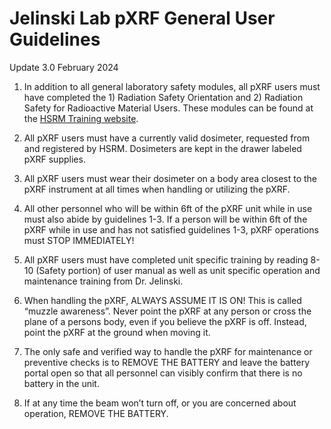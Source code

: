 # Jelinski Lab pXRF General User Guidelines

Update 3.0 February 2024

1.  In addition to all general laboratory safety modules, all pXRF users must have completed the 1) Radiation Safety Orientation and 2) Radiation Safety for Radioactive Material Users. These modules can be found at the [HSRM Training website](https://hsrm.umn.edu/health-safety-and-risk-management/training/hsrm-training).

2.  All pXRF users must have a currently valid dosimeter, requested from and registered by HSRM. Dosimeters are kept in the drawer labeled pXRF supplies.

3.  All pXRF users must wear their dosimeter on a body area closest to the pXRF instrument at all times when handling or utilizing the pXRF.

4.  All other personnel who will be within 6ft of the pXRF unit while in use must also abide by guidelines 1-3. If a person will be within 6ft of the pXRF while in use and has not satisfied guidelines 1-3, pXRF operations must STOP IMMEDIATELY!

5.  All pXRF users must have completed unit specific training by reading 8-10 (Safety portion) of user manual as well as unit specific operation and maintenance training from Dr. Jelinski.

6.  When handling the pXRF, ALWAYS ASSUME IT IS ON! This is called “muzzle awareness”. Never point the pXRF at any person or cross the plane of a persons body, even if you believe the pXRF is off. Instead, point the pXRF at the ground when moving it.

7.  The only safe and verified way to handle the pXRF for maintenance or preventive checks is to REMOVE THE BATTERY and leave the battery portal open so that all personnel can visibly confirm that there is no battery in the unit.

8. If at any time the beam won’t turn off, or you are concerned about operation, REMOVE THE BATTERY.
